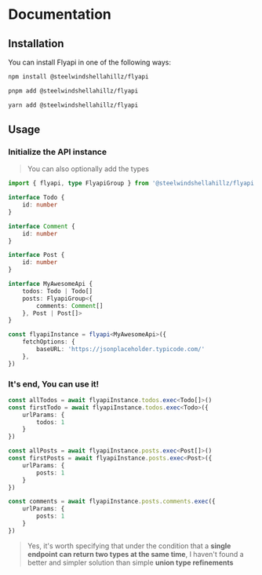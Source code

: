 # Documentation

## Installation

You can install Flyapi in one of the following ways:

```bash
npm install @steelwindshellahillz/flyapi
```
```bash
pnpm add @steelwindshellahillz/flyapi
```
```bash
yarn add @steelwindshellahillz/flyapi
```

## Usage

### Initialize the API instance

> You can also optionally add the types

```typescript
import { flyapi, type FlyapiGroup } from '@steelwindshellahillz/flyapi'

interface Todo {
	id: number
}

interface Comment {
	id: number
}

interface Post {
	id: number
}

interface MyAwesomeApi {
	todos: Todo | Todo[]
	posts: FlyapiGroup<{
		comments: Comment[]
	}, Post | Post[]>
}

const flyapiInstance = flyapi<MyAwesomeApi>({
	fetchOptions: {
		baseURL: 'https://jsonplaceholder.typicode.com/'
	},
})
```

### It's end, You can use it!

```typescript
const allTodos = await flyapiInstance.todos.exec<Todo[]>()
const firstTodo = await flyapiInstance.todos.exec<Todo>({
	urlParams: {
		todos: 1
	}
})

const allPosts = await flyapiInstance.posts.exec<Post[]>()
const firstPosts = await flyapiInstance.posts.exec<Post>({
	urlParams: {
		posts: 1
	}
})

const comments = await flyapiInstance.posts.comments.exec({
	urlParams: {
		posts: 1
	}
})
```

> Yes, it's worth specifying that under the condition that a **single endpoint can return two types at the same time**, I haven't found a better and simpler solution than simple **union type refinements**

